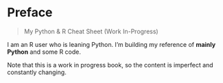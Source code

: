 # Preface {.unnumbered}

> My Python & R Cheat Sheet (Work In-Progress)

I am an R user who is leaning Python. I'm building my reference of **mainly Python** and some R code.

Note that this is a work in progress book, so the content is imperfect and constantly changing.

